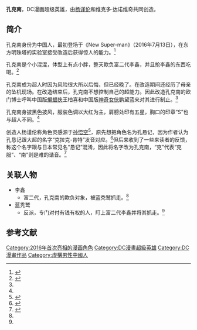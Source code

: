 {{noteTA
|G1=美国漫画
}}
{{Infobox comics character
|image          = 孔克南（超人）.png
|converted=y
|caption        = 
|character_name = 孔克南
|full name      = 
|publisher      = [[DC漫画|DC漫画]]
|debut          = 
|creators       = [[杨谨伦|杨谨伦]]<br>维克多·达诺维奇
|species        = [[人类|人类]]
|homeworld      = [[中国|中国]]
|alliances      = 
|aliases        = 
|supports       = <!--optional-->
|powers         = 
*超人的力量

}}
'''孔克南'''，DC漫画超级英雄，由[[杨谨伦|杨谨伦]]和维克多·达诺维奇共同创造。

==简介==
孔克南身份为中国人，最初登场于《New Super-man》（2016年7月13日），在东方明珠塔的实验室接受改造后获得惊人的能力。<ref>{{Cite web |url=http://www.yxdown.com/news/201607/302973.html |title=DC漫画中国超人孔克南接受改造地点曝光：东方明珠塔 |access-date=2016-07-21 |archive-date=2018-10-02 |archive-url=https://web.archive.org/web/20181002165638/http://www.yxdown.com/news/201607/302973.html |dead-url=no }}</ref>

孔克南是个小混混，体型上有点小胖，整天欺负富二代李鑫，并且抢李鑫的东西吃喝。<ref name=people>{{cite news|url=http://cq.people.com.cn/GB/365409/c28606710.html|title=中国版《新超人》来袭 孔克南竟是小混混？|access-date=2016-07-21|archive-url=https://web.archive.org/web/20160817001718/http://cq.people.com.cn/GB/365409/c28606710.html|archive-date=2016-08-17|dead-url=yes}}</ref>

孔克南成为超人时因为风险很大所以后悔，但已经晚了。在改造期间还经历了母亲的坠机现场。在改造结束后，孔克南不想控制自己的超能力。因此改造孔克南的欧门博士呼叫中国版[[蝙蝠侠|蝙蝠侠]]王柏喜和中国版[[神奇女侠|神奇女侠]]鹏黛蓝来对其进行制止。<ref name=sina></ref>

孔克南身披黑色披风，服装色调以大红为主，肩膀处印有五星，胸口的印章“S”也与超人不同。<ref name=cankaoxiaoxi></ref>

创造人杨谨伦称角色灵感源于[[孙悟空|孙悟空]]<ref name=sina>{{cite news|url=http://games.sina.com.cn/t/n/2016-07-17/fxuapvw2079812.shtml|title=这次不是开玩笑 DC真的画了中国超人和蝙蝠侠|accessdate=2016-07-21|archive-date=2016-08-17|archive-url=https://web.archive.org/web/20160817005349/http://games.sina.com.cn/t/n/2016-07-17/fxuapvw2079812.shtml|dead-url=no}}</ref>，原先想把角色名为孔恳记，因为作者认为孔恳记跟大超的名字“克拉克-肯特”发音对应。<ref name=cankaoxiaoxi>{{cite news|url=http://www.cankaoxiaoxi.com/ent/20160422/1137128.shtml|title=DC新漫画出华裔超人角色 取名孔克南|deadurl=yes|archiveurl=https://web.archive.org/web/20160807094200/http://www.cankaoxiaoxi.com/ent/20160422/1137128.shtml|archivedate=2016-08-07|accessdate=2016-07-21}}</ref>但后来收到了一些来读者的反馈，称这个名字跟与日本常见名“恳记”混淆，因此将名字改为孔克南，“克”代表“克服”、“南”则是难的谐音。<ref>{{Cite web |url=http://www.391k.com/yejie/117848.html |title=孔克南是谁？超人漫画孔克南Kenji Kong是什么意思 |access-date=2016-07-21 |archive-url=https://web.archive.org/web/20160818185042/http://www.391k.com/yejie/117848.html |archive-date=2016-08-18 |dead-url=yes }}</ref>

==关联人物==
*李鑫
**富二代，孔克南的欺负对象，被蓝秃鹫抓走。<ref name=people></ref>
*蓝秃鹫
**反派，专门对付有钱有权的人，盯上富二代李鑫并将其抓走。<ref name=people></ref>

==参考文献==
{{reflist}}

{{超人}}
{{DEFAULTSORT:Kong, Kenji}}
[[Category:2016年首次亮相的漫画角色|Category:2016年首次亮相的漫画角色]]
[[Category:DC漫畫超級英雄|Category:DC漫畫超級英雄]]
[[Category:DC漫畫作品|Category:DC漫畫作品]]
[[Category:虛構男性中國人|Category:虛構男性中國人]]